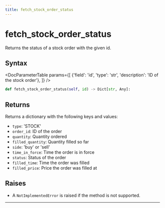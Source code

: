 ```yaml
---
title: fetch_stock_order_status
---
```


# fetch_stock_order_status

Returns the status of a stock order with the given id.

## Syntax

<DocParameterTable params={[
    {'field': 'id', 'type': 'str', 'description': 'ID of the stock order'},
]} />

```python
def fetch_stock_order_status(self, id) -> Dict[str, Any]:
```

## Returns

Returns a dictionary with the following keys and values:
- `type`: 'STOCK'
- `order_id`: ID of the order
- `quantity`: Quantity ordered
- `filled_quantity`: Quantity filled so far
- `side`: 'buy' or 'sell'
- `time_in_force`: Time the order is in force
- `status`: Status of the order
- `filled_time`: Time the order was filled
- `filled_price`: Price the order was filled at

## Raises
- A `NotImplementedError` is raised if the method is not supported.
---
